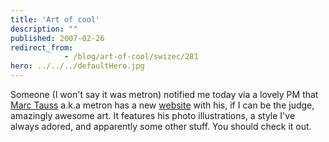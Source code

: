 ```yaml
---
title: 'Art of cool'
description: ""
published: 2007-02-26
redirect_from: 
            - /blog/art-of-cool/swizec/281
hero: ../../../defaultHero.jpg
---
```

Someone (I won&#x27;t say it was metron) notified me today via a lovely PM that [Marc Tauss](http://www.marctauss.com/flash.html) a.k.a metron has a new [website](http://www.marctauss.com/flash.html) with his, if I can be the judge, amazingly awesome art. It features his photo illustrations, a style I&#x27;ve always adored, and apparently some other stuff. You should check it out.